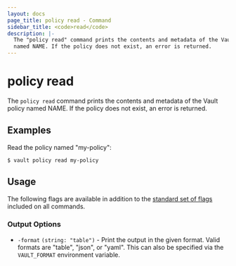 ```yaml
---
layout: docs
page_title: policy read - Command
sidebar_title: <code>read</code>
description: |-
  The "policy read" command prints the contents and metadata of the Vault policy
  named NAME. If the policy does not exist, an error is returned.
---
```


# policy read

The `policy read` command prints the contents and metadata of the Vault policy
named NAME. If the policy does not exist, an error is returned.

## Examples

Read the policy named "my-policy":

```shell-session
$ vault policy read my-policy
```

## Usage

The following flags are available in addition to the [standard set of
flags](/vault/docs/commands) included on all commands.

### Output Options

- `-format` `(string: "table")` - Print the output in the given format. Valid
  formats are "table", "json", or "yaml". This can also be specified via the
  `VAULT_FORMAT` environment variable.
